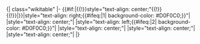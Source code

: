 <noinclude>{| class="wikitable"
</noinclude>|-
{{#if:{{{index|}}}|{{!}}style="text-align: center;"{{!}}{{{index|}}}{{!}}|}}|style="text-align: right;{{#ifeq:{{{winner|}}}|1| background-color: #D0F0C0;}}"|{{{1}}}
|style="text-align: center;"|{{{2}}}
|style="text-align: left;{{#ifeq:{{{winner|}}}|2| background-color: #D0F0C0;}}"|{{{3}}}
|style="text-align: center;"|{{{4}}}
|style="text-align: center;"|{{{5}}}
|style="text-align: center;"|{{{6}}}
<noinclude>|}

[[Category:足球模板|{{PAGENAME}}]]
</noinclude>